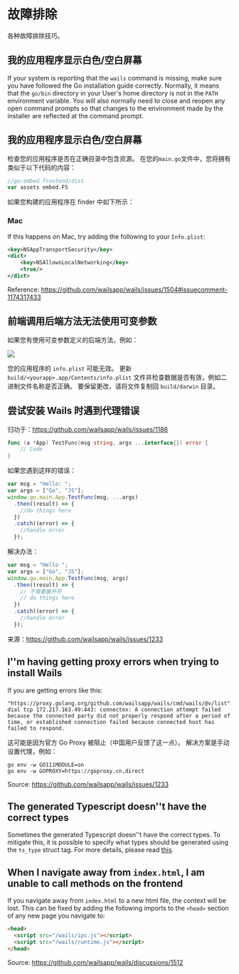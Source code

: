 # 故障排除

各种故障排除技巧。

## 我的应用程序显示白色/空白屏幕

If your system is reporting that the `wails` command is missing, make sure you have followed the Go installation guide correctly. Normally, it means that the `go/bin` directory in your User's home directory is not in the `PATH` environment variable. You will also normally need to close and reopen any open command prompts so that changes to the environment made by the installer are reflected at the command prompt.

## 我的应用程序显示白色/空白屏幕

检查您的应用程序是否在正确目录中包含资源。 在您的`main.go`文件中，您将拥有类似于以下代码的内容：

```go
//go:embed frontend/dist
var assets embed.FS
```

如果您构建的应用程序在 finder 中如下所示：

### Mac

If this happens on Mac, try adding the following to your `Info.plist`:

```xml
<key>NSAppTransportSecurity</key>
<dict>
    <key>NSAllowsLocalNetworking</key>
    <true/>
</dict>
```

Reference: https://github.com/wailsapp/wails/issues/1504#issuecomment-1174317433

## 前端调用后端方法无法使用可变参数

如果您有使用可变参数定义的后端方法，例如：

<p className="text--center">
  <img
    src={
      require("@site>
</p>

您的应用程序的 `info.plist` 可能无效。 更新 `build/<yourapp>.app/Contents/info.plist` 文件并检查数据是否有效，例如二进制文件名称是否正确。 要保留更改，请将文件复制回 `build/darwin` 目录。

## 尝试安装 Wails 时遇到代理错误

归功于：https://github.com/wailsapp/wails/issues/1186

```go
func (a *App) TestFunc(msg string, args ...interface{}) error {
    // Code
}
```

如果您遇到这样的错误：

```js
var msg = "Hello: ";
var args = ["Go", "JS"];
window.go.main.App.TestFunc(msg, ...args)
  .then((result) => {
    //do things here
  })
  .catch((error) => {
    //handle error
  });
```

解决办法：

```js
var msg = "Hello ";
var args = ["Go", "JS"];
window.go.main.App.TestFunc(msg, args)
  .then((result) => {
    // 不需要展开符
    // do things here
  })
  .catch((error) => {
    //handle error
  });
```

来源：https://github.com/wailsapp/wails/issues/1233

## I''m having getting proxy errors when trying to install Wails

If you are getting errors like this:

```
"https://proxy.golang.org/github.com/wailsapp/wails/cmd/wails/@v/list": dial tcp 172.217.163.49:443: connectex: A connection attempt failed because the connected party did not properly respond after a period of time, or established connection failed because connected host has failed to respond.
```

这可能是因为官方 Go Proxy 被阻止（中国用户反馈了这一点）。 解决方案是手动设置代理，例如：

```
go env -w GO111MODULE=on
go env -w GOPROXY=https://goproxy.cn,direct
```

Source: https://github.com/wailsapp/wails/issues/1233

## The generated Typescript doesn''t have the correct types

Sometimes the generated Typescript doesn''t have the correct types. To mitigate this, it is possible to specify what types should be generated using the `ts_type` struct tag. For more details, please read [this](https://github.com/tkrajina/typescriptify-golang-structs#custom-types).

## When I navigate away from `index.html`, I am unable to call methods on the frontend

If you navigate away from `index.html` to a new html file, the context will be lost. This can be fixed by adding the following imports to the `<head>` section of any new page you navigate to:

```html
<head>
  <script src="/wails/ipc.js"></script>
  <script src="/wails/runtime.js"></script>
</head>
```

Source: https://github.com/wailsapp/wails/discussions/1512
